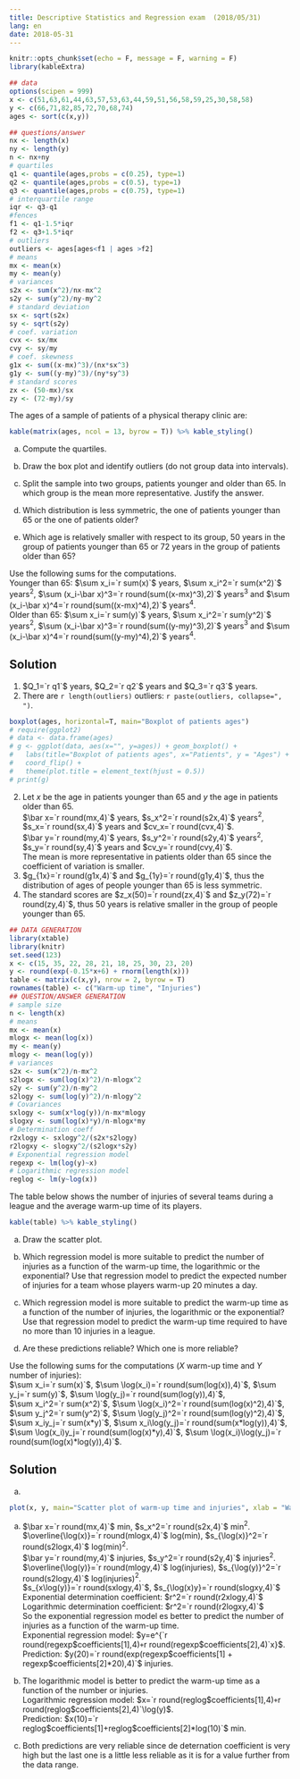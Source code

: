 ```yaml
---
title: Descriptive Statistics and Regression exam  (2018/05/31)
lang: en
date: 2018-05-31
---
```


```r
knitr::opts_chunk$set(echo = F, message = F, warning = F)
library(kableExtra)
```

:::{#exr-1}
```r
## data
options(scipen = 999)
x <- c(51,63,61,44,63,57,53,63,44,59,51,56,58,59,25,30,58,58)
y <- c(66,71,82,85,72,70,68,74)
ages <- sort(c(x,y))

## questions/answer
nx <- length(x)
ny <- length(y)
n <- nx+ny
# quartiles
q1 <- quantile(ages,probs = c(0.25), type=1)
q2 <- quantile(ages,probs = c(0.5), type=1)
q3 <- quantile(ages,probs = c(0.75), type=1)
# interquartile range
iqr <- q3-q1
#fences
f1 <- q1-1.5*iqr
f2 <- q3+1.5*iqr
# outliers
outliers <- ages[ages<f1 | ages >f2]
# means
mx <- mean(x)
my <- mean(y)
# variances
s2x <- sum(x^2)/nx-mx^2
s2y <- sum(y^2)/ny-my^2
# standard deviation
sx <- sqrt(s2x)
sy <- sqrt(s2y)
# coef. variation
cvx <- sx/mx
cvy <- sy/my
# coef. skewness
g1x <- sum((x-mx)^3)/(nx*sx^3)
g1y <- sum((y-my)^3)/(ny*sy^3)
# standard scores
zx <- (50-mx)/sx
zy <- (72-my)/sy
```

The ages of a sample of patients of a physical therapy clinic are:

```r
kable(matrix(ages, ncol = 13, byrow = T)) %>% kable_styling()
```

a. Compute the quartiles.

a. Draw the box plot and identify outliers (do not group data into intervals).

a. Split the sample into two groups, patients younger and older than 65. In which group is the mean more representative. Justify the answer.

a. Which distribution is less symmetric, the one of patients younger than 65 or the one of patients older?

a. Which age is relatively smaller with respect to its group, 50 years in the group of patients younger than 65 or 72 years in the group of patients older than 65?

Use the following sums for the computations.  
Younger than 65: $\sum x_i=`r sum(x)`$ years, $\sum x_i^2=`r sum(x^2)`$ years$^2$, $\sum (x_i-\bar x)^3=`r round(sum((x-mx)^3),2)`$ years$^3$ and $\sum (x_i-\bar x)^4=`r round(sum((x-mx)^4),2)`$ years$^4$.  
Older than 65: $\sum x_i=`r sum(y)`$ years, $\sum x_i^2=`r sum(y^2)`$ years$^2$, $\sum (x_i-\bar x)^3=`r round(sum((y-my)^3),2)`$ years$^3$ and $\sum (x_i-\bar x)^4=`r round(sum((y-my)^4),2)`$ years$^4$.
:::

:::{.callout-tip collapse="true"}
## Solution
1. $Q_1=`r q1`$ years, $Q_2=`r q2`$ years and $Q_3=`r q3`$ years.
2. There are `r length(outliers)` outliers: `r paste(outliers, collapse=", ")`.

```r
boxplot(ages, horizontal=T, main="Boxplot of patients ages")
# require(ggplot2)
# data <- data.frame(ages)
# g <- ggplot(data, aes(x="", y=ages)) + geom_boxplot() + 
#   labs(title="Boxplot of patients ages", x="Patients", y = "Ages") + 
#   coord_flip() + 
#   theme(plot.title = element_text(hjust = 0.5))
# print(g)
```

2. Let $x$ be the age in patients younger than 65 and $y$ the age in patients older than 65.  
$\bar x=`r round(mx,4)`$ years, $s_x^2=`r round(s2x,4)`$ years$^2$, $s_x=`r round(sx,4)`$ years and $cv_x=`r round(cvx,4)`$.  
$\bar y=`r round(my,4)`$ years, $s_y^2=`r round(s2y,4)`$ years$^2$, $s_y=`r round(sy,4)`$ years and $cv_y=`r round(cvy,4)`$.  
The mean is more representative in patients older than 65 since the coefficient of variation is smaller.
3. $g_{1x}=`r round(g1x,4)`$ and $g_{1y}=`r round(g1y,4)`$, thus the distribution of ages of people younger than 65 is less symmetric.
4. The standard scores are $z_x(50)=`r round(zx,4)`$ and $z_y(72)=`r round(zy,4)`$, thus 50 years is relative smaller in the group of people younger than 65.
:::

:::{#exr-2}
```r
## DATA GENERATION
library(xtable)
library(knitr)
set.seed(123)
x <- c(15, 35, 22, 28, 21, 18, 25, 30, 23, 20)
y <- round(exp(-0.15*x+6) + rnorm(length(x)))
table <- matrix(c(x,y), nrow = 2, byrow = T)
rownames(table) <- c("Warm-up time", "Injuries")
## QUESTION/ANSWER GENERATION
# sample size
n <- length(x)
# means
mx <- mean(x)
mlogx <- mean(log(x))
my <- mean(y)
mlogy <- mean(log(y))
# variances
s2x <- sum(x^2)/n-mx^2
s2logx <- sum(log(x)^2)/n-mlogx^2
s2y <- sum(y^2)/n-my^2
s2logy <- sum(log(y)^2)/n-mlogy^2
# Covariances
sxlogy <- sum(x*log(y))/n-mx*mlogy
slogxy <- sum(log(x)*y)/n-mlogx*my
# Determination coeff
r2xlogy <- sxlogy^2/(s2x*s2logy)
r2logxy <- slogxy^2/(s2logx*s2y)
# Exponential regression model
regexp <- lm(log(y)~x)
# Logarithmic regression model
reglog <- lm(y~log(x))
```

The table below shows the number of injuries of several teams during a league and the average warm-up time of its players. 


```r
kable(table) %>% kable_styling()
```

a. Draw the scatter plot.

a. Which regression model is more suitable to predict the number of injuries as a function of the warm-up time, the logarithmic or the exponential? 
Use that regression model to predict the expected number of injuries for a team whose players warm-up 20 minutes a day.

a. Which regression model is more suitable to predict the warm-up time as a function of the number of injuries, the logarithmic or the exponential? 
Use that regression model to predict the warm-up time required to have no more than 10 injuries in a league.

a. Are these predictions reliable? Which one is more reliable?

Use the following sums for the computations ($X$ warm-up time and $Y$ number of injuries):  
$\sum x_i=`r sum(x)`$, $\sum \log(x_i)=`r round(sum(log(x)),4)`$, $\sum y_j=`r sum(y)`$, $\sum \log(y_j)=`r round(sum(log(y)),4)`$,    
$\sum x_i^2=`r sum(x^2)`$, $\sum \log(x_i)^2=`r round(sum(log(x)^2),4)`$, $\sum y_j^2=`r sum(y^2)`$, $\sum \log(y_j)^2=`r round(sum(log(y)^2),4)`$,  
$\sum x_iy_j=`r sum(x*y)`$, $\sum x_i\log(y_j)=`r round(sum(x*log(y)),4)`$, $\sum \log(x_i)y_j=`r round(sum(log(x)*y),4)`$, $\sum \log(x_i)\log(y_j)=`r round(sum(log(x)*log(y)),4)`$.
:::

:::{.callout-tip collapse="true"}
## Solution

a. 

```r
plot(x, y, main="Scatter plot of warm-up time and injuries", xlab = "Warm-up time", ylab="Injuries")
```

a. $\bar x=`r round(mx,4)`$ min, $s_x^2=`r round(s2x,4)`$ min$^2$.  
$\overline{\log(x)}=`r round(mlogx,4)`$ log(min), $s_{\log(x)}^2=`r round(s2logx,4)`$ log(min)$^2$.  
$\bar y=`r round(my,4)`$ injuries, $s_y^2=`r round(s2y,4)`$ injuries$^2$.  
$\overline{\log(y)}=`r round(mlogy,4)`$ log(injuries), $s_{\log(y)}^2=`r round(s2logy,4)`$ log(injuries)$^2$.  
$s_{x\log(y)}=`r round(sxlogy,4)`$, $s_{\log(x)y}=`r round(slogxy,4)`$  
Exponential determination coefficient: $r^2=`r round(r2xlogy,4)`$  
Logarithmic determination coefficient: $r^2=`r round(r2logxy,4)`$  
So the exponential regression model es better to predict the number of injuries as a function of the warm-up time.  
Exponential regression model: $y=e^{`r round(regexp$coefficients[1],4)`+`r round(regexp$coefficients[2],4)`x}$.  
Prediction: $y(20)=`r round(exp(regexp$coefficients[1] + regexp$coefficients[2]*20),4)`$ injuries.

a. The logarithmic model is better to predict the warm-up time as a function of the number or injuries.  
Logarithmic regression model: $x=`r round(reglog$coefficients[1],4)`+`r round(reglog$coefficients[2],4)`\log(y)$.  
Prediction: $x(10)=`r reglog$coefficients[1]+reglog$coefficients[2]*log(10)`$ min.

a. Both predictions are very reliable since de deternation coefficient is very high but the last one is a little less reliable as it is for a value further from the data range.
:::
